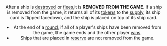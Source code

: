 <Header title="Removed from game"/>

After a ship is [destroyed](/article/Destoryed) or [flees](/article/Flee),it is **REMOVED FROM THE GAME**. If a ship is
removed from the game, it returns all of its [tokens](/article/Tokens) to the [supply](/article/Supply), its ship card
is flipped facedown, and the ship is placed on top of its ship card.

* At the end of a [round](/article/Round), if all of a player's ships have been removed from the
game, the game ends and the other player [wins](/article/Winning_The_Game).
* Ships that are placed in [reserve](/article/Reserve) are not removed from the game.